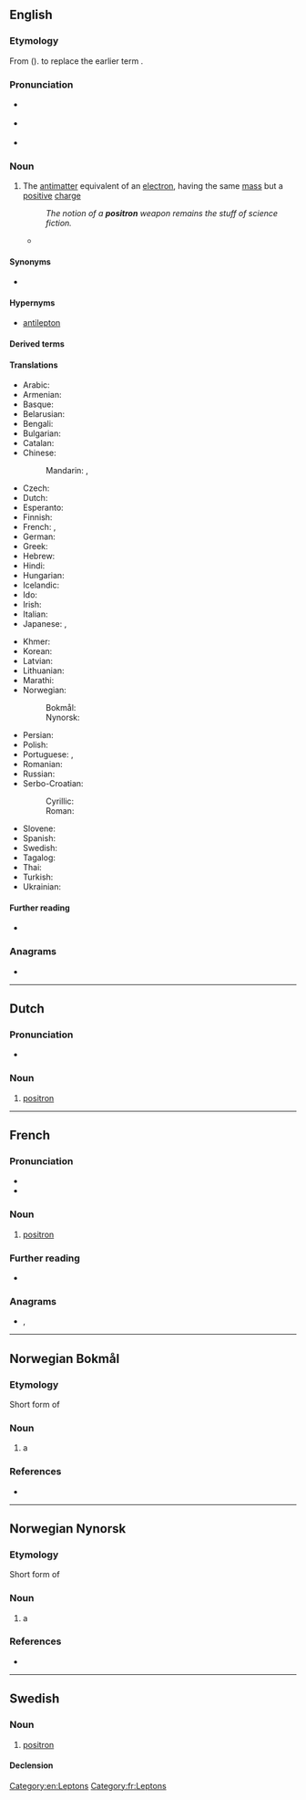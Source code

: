 {{also|Positron|positrón|pósitron}}
==English==

===Etymology===
From {{suffix|en|positive|tron}} ({{l|en|electron}}). {{coin|en|Carl Anderson|w=Carl David Anderson|nat=American|occ=physicist|in=1932}} to replace the earlier term {{m|en|antielectron}}.

===Pronunciation===
* {{a|UK}} {{IPA|en|/ˈpɒz.ɪ.tɹɒn/}}
* {{a|US}} {{IPA|en|/ˈpɑ.zɪ.tɹɑn/}}
* {{audio|en|LL-Q1860 (eng)-Vealhurl-positron.wav|Audio (UK)}}

===Noun===
{{en-noun}}

# {{lb|en|particle}} The [[antimatter]] equivalent of an [[electron]], having the same [[mass]] but a [[positive]] [[charge]]
#: ''The notion of a '''positron''' weapon remains the stuff of science fiction.''
#* {{quote-journal|en|date=15 March 1933|work=Physical Review|volume=43|title=The Positive Electron|author=Carl D. Anderson|passage=If these particles carry unit positive charge the curvatures and ionizations produced require the mass to be less than twenty times the electron mass. These particles will be called '''positrons'''.}}

====Synonyms====
* {{l|en|antielectron}}

====Hypernyms====
* [[antilepton]]

====Derived terms====
{{der3|en|positron emission tomography|positronium|positronic|spositron}}

====Translations====
{{trans-top|positron}}
* Arabic: {{t|ar|بُوزِيتْرُون|m|tr=buzitrūn}}
* Armenian: {{t+|hy|պոզիտրոն}}
* Basque: {{t|eu|positroi}}
* Belarusian: {{t|be|пазітро́н|m}}
* Bengali: {{t|bn|পজিট্রন}}
* Bulgarian: {{t|bg|позитро́н|m}}
* Catalan: {{t+|ca|positró|m}}
* Chinese:
*: Mandarin: {{t+|cmn|正電子|sc=Hani}}, {{t+|cmn|正电子|tr=zhèngdiànzǐ|sc=Hani}}
* Czech: {{t|cs|pozitron|m}}
* Dutch: {{t+|nl|positron}}
* Esperanto: {{t|eo|pozitrono}}
* Finnish: {{t+|fi|positroni}}
* French: {{t+|fr|positron|m}}, {{t+|fr|positon|m}}
* German: {{t+|de|Positron|n}}
* Greek: {{t+|el|ποζιτρόνιο|n}}
* Hebrew: {{t+|he|פוזיטרון|sc=Hebr}}
* Hindi: {{t|hi|धनाणु|sc=Deva}}
* Hungarian: {{t+|hu|pozitron}}
* Icelandic: {{t+|is|jáeind|f}}
* Ido: {{t+|io|antielektrono}}
* Irish: {{t|ga|posatrón|m}}
* Italian: {{t+|it|positrone|m}}
* Japanese: {{t+|ja|陽電子|tr=ようでんし, yōdenshi|sc=Jpan}}, {{t|ja|ポジトロン|tr=pojitoron|sc=Jpan}}
{{trans-mid}}
* Khmer: {{t|km|វិជ្ជមានាណូ|tr=vijjea’mien-e-anoo|sc=Khmr}}
* Korean: {{t+|ko|양전자(陽電子)}}
* Latvian: {{t|lv|pozitrons|m}}
* Lithuanian: {{t|lt|pozitronas|m}}
* Marathi: {{t|mr|धनाणू}}
* Norwegian: {{t|no|positron}}
*: Bokmål: {{t|nb|positron}}
*: Nynorsk: {{t+|nn|positron}}
* Persian: {{t|fa|پوزیترون|tr=positron|sc=fa-Arab}}
* Polish: {{t+|pl|pozyton|m}}
* Portuguese: {{qualifier|Brazil}} {{t+|pt|pósitron|m}}, {{qualifier|Portugal}} {{t+|pt|positrão|m}}
* Romanian: {{t+|ro|pozitron|m}}
* Russian: {{t+|ru|позитро́н|m}}
* Serbo-Croatian:
*: Cyrillic: {{t|sh|позитрон}}
*: Roman: {{t+|sh|pozitron|m}}
* Slovene: {{t+|sl|pozitron|m}}
* Spanish: {{t+|es|positrón|m}}
* Swedish: {{t+|sv|positron|c}}
* Tagalog: {{t|tl|tahasik}}
* Thai: {{t|th|โพซิตรอน}}
* Turkish: {{t+|tr|pozitron}}
* Ukrainian: {{t|uk|позитро́н|m}}
{{trans-bottom}}

====Further reading====
* {{projectlink|wikipedia}}

===Anagrams===
* {{anagrams|en|a=inooprst|portions|sorption}}

[[Category:en:Leptons]]
{{C|en|Antimatter}}

----

==Dutch==
{{wikipedia|lang=nl}}

===Pronunciation===
* {{audio|nl|Nl-positron.ogg|Audio}}

===Noun===
{{nl-noun|n|-:en|-}}

# {{lb|nl|physics}} [[#English|positron]]

----

==French==

===Pronunciation===
* {{fr-IPA}}
* {{audio|fr|Fr-Paris--positron.ogg|Audio (Paris)}}

===Noun===
{{fr-noun|m}}

# {{lb|fr|particle}} [[positron#English|positron]]

===Further reading===
* {{R:TLFi}}

===Anagrams===
* {{l|fr|portions}}, {{l|fr|potirons}}

[[Category:fr:Leptons]]

----

==Norwegian Bokmål==
{{wikipedia|lang=no}}

===Etymology===
Short form of {{compound|nb|positiv|elektron}}

===Noun===
{{nb-noun-n3}}

# {{lb|nb|physics}} a {{l|en|positron}}

===References===
* {{R:The Bokmål Dictionary}}

----

==Norwegian Nynorsk==
{{wikipedia|lang=nn}}

===Etymology===
Short form of {{compound|nn|positiv|elektron}}

===Noun===
{{nn-noun-n1}}

# {{lb|nn|physics}} a {{l|en|positron}}

===References===
* {{R:The Nynorsk Dictionary}}

----

==Swedish==

===Noun===
{{sv-noun|c}}

# [[#English|positron]]

====Declension====
{{sv-infl-noun-c-er}}